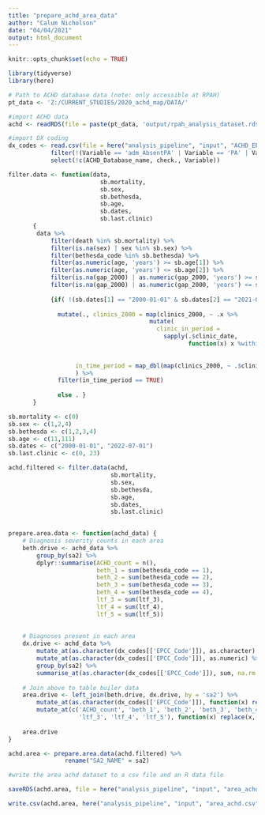 ```yaml
---
title: "prepare_achd_area_data"
author: "Calum Nicholson"
date: "04/04/2021"
output: html_document
---
```


```r
knitr::opts_chunk$set(echo = TRUE)

library(tidyverse)
library(here)
```

``` r
# Path to ACHD database data (note: only accessible at RPAH)
pt_data <- 'Z:/CURRENT_STUDIES/2020_achd_map/DATA/'
```

``` r
#import ACHD data
achd <- readRDS(file = paste(pt_data, 'output/rpah_analysis_dataset.rds', sep=""))

#import DX coding
dx_codes <- read.csv(file = here("analysis_pipeline", "input", "ACHD_EPCC_coding.csv"), fileEncoding="UTF-8-BOM") %>% 
            filter(!(Variable == 'adm_AbsentPA' | Variable == 'PA' | Variable == "achd_id")) %>%
            select(!c(ACHD_Database_name, check., Variable))
```


```r
filter.data <- function(data,
                          sb.mortality,
                          sb.sex,
                          sb.bethesda,
                          sb.age,
                          sb.dates,
                          sb.last.clinic) 
       {
        data %>% 
            filter(death %in% sb.mortality) %>%
            filter(is.na(sex) | sex %in% sb.sex) %>%
            filter(bethesda_code %in% sb.bethesda) %>%
            filter(as.numeric(age, 'years') >= sb.age[1]) %>%
            filter(as.numeric(age, 'years') <= sb.age[2]) %>%
            filter(is.na(gap_2000) | as.numeric(gap_2000, 'years') >= sb.last.clinic[1]) %>%
            filter(is.na(gap_2000) | as.numeric(gap_2000, 'years') <= sb.last.clinic[2]) %>%
    
            {if( !(sb.dates[1] == "2000-01-01" & sb.dates[2] == "2021-07-01") )
              
              mutate(., clinics_2000 = map(clinics_2000, ~ .x %>%
                                        mutate(
                                          clinic_in_period = 
                                            sapply(.$clinic_date, 
                                                   function(x) x %within% (as.Date(sb.dates[1])
                                                                          %--% 
                                                                          as.Date(sb.dates[2]))))),
                   in_time_period = map_dbl(map(clinics_2000, ~ .$clinic_in_period), any)
                   ) %>%
              filter(in_time_period == TRUE)
              
              else . }
       }
```

``` r
sb.mortality <- c(0)
sb.sex <- c(1,2,4)
sb.bethesda <- c(1,2,3,4)
sb.age <- c(11,111)
sb.dates <- c("2000-01-01", "2022-07-01")
sb.last.clinic <- c(0, 23)

achd.filtered <- filter.data(achd,
                             sb.mortality,
                             sb.sex,
                             sb.bethesda,
                             sb.age,
                             sb.dates,
                             sb.last.clinic)
                
```


``` r

prepare.area.data <- function(achd_data) {
    # Diagnosis severity counts in each area
    beth.drive <- achd_data %>%
        group_by(sa2) %>%
        dplyr::summarise(ACHD_count = n(), 
                         beth_1 = sum(bethesda_code == 1),
                         beth_2 = sum(bethesda_code == 2), 
                         beth_3 = sum(bethesda_code == 3), 
                         beth_4 = sum(bethesda_code == 4),
                         ltf_3 = sum(ltf_3),
                         ltf_4 = sum(ltf_4),
                         ltf_5 = sum(ltf_5))
        
    
    # Diagnoses present in each area 
    dx.drive <- achd_data %>%
        mutate_at(as.character(dx_codes[['EPCC_Code']]), as.character) %>% 
        mutate_at(as.character(dx_codes[['EPCC_Code']]), as.numeric) %>%
        group_by(sa2) %>% 
        summarise_at(as.character(dx_codes[['EPCC_Code']]), sum, na.rm = TRUE)
    
    # Join above to table builer data
    area.drive <- left_join(beth.drive, dx.drive, by = 'sa2') %>% 
        mutate_at(as.character(dx_codes[['EPCC_Code']]), function(x) replace(x, is.na(x), 0)) %>%
        mutate_at(c('ACHD_count', 'beth_1', 'beth_2', 'beth_3', 'beth_4',
                    'ltf_3', 'ltf_4', 'ltf_5'), function(x) replace(x, is.na(x), 0))
    
    area.drive
}

```

``` r
achd.area <- prepare.area.data(achd.filtered) %>%
                rename("SA2_NAME" = sa2)

```

``` r
#write the area achd dataset to a csv file and an R data file

saveRDS(achd.area, file = here("analysis_pipeline", "input", "area_achd.rds"))

write.csv(achd.area, here("analysis_pipeline", "input", "area_achd.csv"))
```






